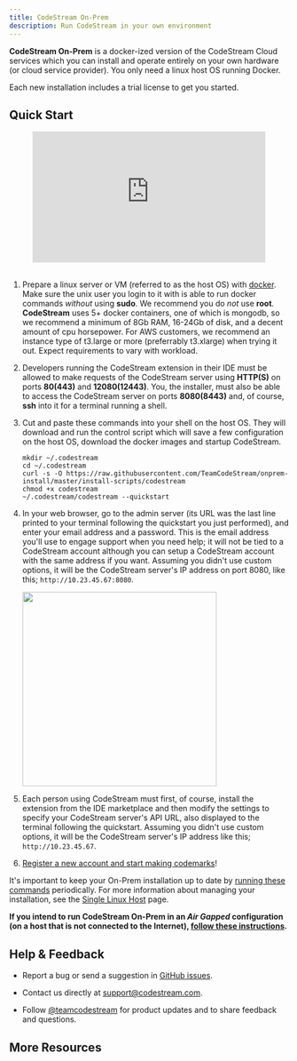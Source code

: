 ```yaml
---
title: CodeStream On-Prem
description: Run CodeStream in your own environment
---
```



**CodeStream On-Prem** is a docker-ized version of the CodeStream Cloud services
which you can install and operate entirely on your own hardware (or cloud
service provider). You only need a linux host OS running Docker.

Each new installation includes a trial license to get you started.

## Quick Start
<!--
<iframe width="560" height="315" src="https://www.youtube.com/embed/ehPdn937674"
frameborder="0" allow="accelerometer; autoplay; clipboard-write;
encrypted-media; gyroscope; picture-in-picture" allowfullscreen></iframe> -->
<center>
	<iframe width="420" height="236" src="https://www.youtube.com/embed/ehPdn937674"
	frameborder="0" allow="accelerometer; autoplay; clipboard-write;
	encrypted-media; gyroscope; picture-in-picture" allowfullscreen></iframe>
</center>

<br />

1.	Prepare a linux server or VM (referred to as the host OS) with
	[docker](https://runnable.com/docker/install-docker-on-linux). Make sure the
	unix user you login to it with is able to run docker commands _without_
	using **sudo**. We recommend you do _not_ use **root**. **CodeStream** uses
	5+ docker containers, one of which is mongodb, so we recommend a minimum of
	8Gb RAM, 16-24Gb of disk, and a decent amount of cpu horsepower. For AWS
	customers, we recommend an instance type of t3.large or more (preferrably
	t3.xlarge) when trying it out. Expect requirements to vary with workload.

1.	Developers running the CodeStream extension in their IDE must be allowed
	to make requests of the CodeStream server using **HTTP(S)** on ports
	**80(443)** and **12080(12443)**. You, the installer, must also be able to
	access the CodeStream server on ports **8080(8443)** and, of course, **ssh**
	into it for a terminal running a shell.

1.	Cut and paste these commands into your shell on the host OS. They will
	download and run the control script which will save a few configuration
	on the host OS, download the docker images and startup CodeStream.
	```
	mkdir ~/.codestream
	cd ~/.codestream
	curl -s -O https://raw.githubusercontent.com/TeamCodeStream/onprem-install/master/install-scripts/codestream
	chmod +x codestream
	~/.codestream/codestream --quickstart

	```

1.	In your web browser, go to the admin server (its URL was the last line
	printed to your terminal following the quickstart you just performed), and
	enter your email address and a password. This is the email address you'll
	use to engage support when you need help; it will not be tied to a
	CodeStream account although you can setup a CodeStream account with the same
	address if you want. Assuming you didn't use custom options, it will be the
	CodeStream server's IP address on port 8080, like this;
	`http://10.23.45.67:8080`.

	<img src="assets/images/adminapp/orig/00-Register.png" height="350" />

1.	Each person using CodeStream must first, of course, install the extension
    from the IDE marketplace and then modify the settings to specify your
    CodeStream server's API URL, also displayed to the terminal following the
    quickstart. Assuming you didn't use custom options, it will be the
    CodeStream server's IP address like this; `http://10.23.45.67`.

1.	[Register a new account and start making
	codemarks](https://docs.codestream.com/userguide/gettingStarted/create-a-team/)!

It's important to keep your On-Prem installation up to date by [running these
commands](configs/single-host-linux#update-your-system-to-the-latest-version)
periodically. For more information about managing your installation, see the
[Single Linux Host](configs/single-host-linux) page.

**If you intend to run CodeStream On-Prem in an _Air Gapped_ configuration (on a
host that is not connected to the Internet), [follow these
instructions](faq/airgapped).**


## Help & Feedback

*	Report a bug or send a suggestion in [GitHub
	issues](https://github.com/TeamCodeStream/CodeStream/issues).

*	Contact us directly at [support@codestream.com](mailto:support@codestream.com).

*	Follow [@teamcodestream](http://twitter.com/teamcodestream) for product updates and to
	share feedback and questions.

## More Resources

<DocsetMenu />
